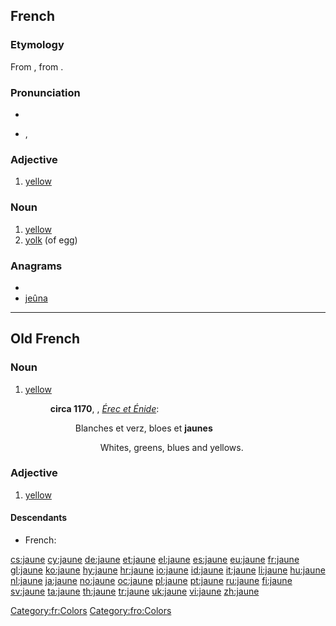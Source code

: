 ==French==

===Etymology===
From {{etyl|fro|fr}}, from {{etyl|la|fr}} {{term|galbinus|lang=la}}.

===Pronunciation===
* {{audio|Fr-jaune.ogg|audio}}
* {{IPA|/ʒon/|lang=fr}}, {{SAMPA|/ZOn/}}

===Adjective===
{{fr-adj-mf}}

# [[yellow]]
#: {{usex|Le citron est un fruit jaune.|translation=Lemon is a yellow fruit.}}

===Noun===
{{fr-noun|m}}

# [[yellow]]
# [[yolk]] (of egg)

===Anagrams===
* {{alphagram|aejnu}}
* [[jeûna#French|jeûna]]

[[Category:fr:Colors]]

----

==Old French==

===Noun===
{{fro-noun|m}}

# [[yellow]]
#:'''circa 1170''', {{w|Chrétien de Troyes}}, ''[[s:fr:Érec et Énide|Érec et Énide]]'':
#::Blanches et verz, bloes et '''jaunes'''
#:::Whites, greens, blues and yellows.

===Adjective===
{{infl|fro|adjective|g=m|g2=f}}

# [[yellow]]

====Descendants====
* French: {{l|fr|jaune}}

[[Category:fro:Colors]]

[[cs:jaune]]
[[cy:jaune]]
[[de:jaune]]
[[et:jaune]]
[[el:jaune]]
[[es:jaune]]
[[eu:jaune]]
[[fr:jaune]]
[[gl:jaune]]
[[ko:jaune]]
[[hy:jaune]]
[[hr:jaune]]
[[io:jaune]]
[[id:jaune]]
[[it:jaune]]
[[li:jaune]]
[[hu:jaune]]
[[nl:jaune]]
[[ja:jaune]]
[[no:jaune]]
[[oc:jaune]]
[[pl:jaune]]
[[pt:jaune]]
[[ru:jaune]]
[[fi:jaune]]
[[sv:jaune]]
[[ta:jaune]]
[[th:jaune]]
[[tr:jaune]]
[[uk:jaune]]
[[vi:jaune]]
[[zh:jaune]]